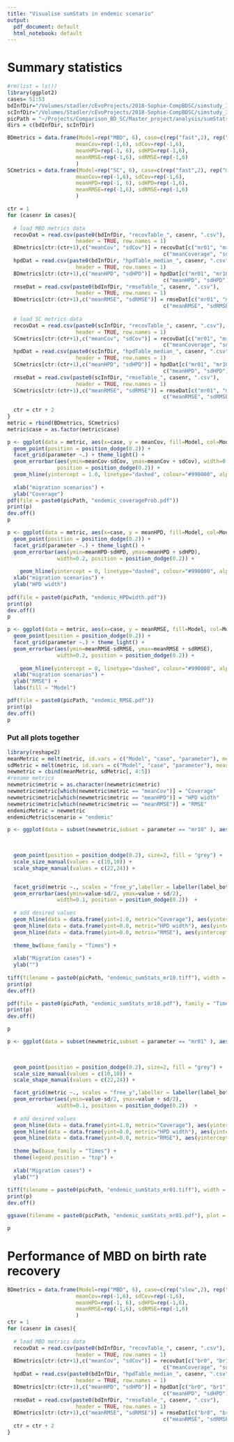 ```yaml
---
title: "Visualise sumStats in endemic scenario"
output:
  pdf_document: default
  html_notebook: default
---
```


# Summary statistics

```r
#rm(list = ls())
library(ggplot2)
cases= 51:53
bdInfDir="/Volumes/stadler/cEvoProjects/2018-Sophie-CompBDSC/simstudy_3/data/summary_data/bdpsi/SC/NodeRetype_allRateSwappers_samplingChangeTime/"
scInfDir="/Volumes/Stadler/cEvoProjects/2018-Sophie-CompBDSC/simstudy_3/data/summary_data/sc_inf/SC/"
picPath = "~/Projects/Comparison_BD_SC/Master_project/analysis/sumStats/endemic_case/plots/"
dirs = c(bdInfDir, scInfDir)
```

```r
BDmetrics = data.frame(Model=rep("MBD", 6), case=c(rep("fast",2), rep("medium",2), rep("slow",2)), parameter=rep(c("mr01", "mr10"), 3),
                      meanCov=rep(-1,6), sdCov=rep(-1,6),
                      meanHPD=rep(-1, 6), sdHPD=rep(-1,6),
                      meanRMSE=rep(-1,6), sdRMSE=rep(-1,6)
                      )
SCmetrics = data.frame(Model=rep("SC", 6), case=c(rep("fast",2), rep("medium",2), rep("slow",2)), parameter=rep(c("mr01", "mr10"), 3),
                      meanCov=rep(-1,6), sdCov=rep(-1,6),
                      meanHPD=rep(-1, 6), sdHPD=rep(-1,6),
                      meanRMSE=rep(-1,6), sdRMSE=rep(-1,6)
                      )
```

```r
ctr = 1
for (casenr in cases){
  
  # load MBD metrics data
  recovDat = read.csv(paste0(bdInfDir, "recovTable_", casenr, ".csv"), 
                      header = TRUE, row.names = 1)
  BDmetrics[ctr:(ctr+1),c("meanCov", "sdCov")] = recovDat[c("mr01", "mr10"),  
                                                  c("meanCoverage", "sdCoverage")]
  hpdDat = read.csv(paste0(bdInfDir, "hpdTable_median_", casenr, ".csv"), 
                      header = TRUE, row.names = 1)
  BDmetrics[ctr:(ctr+1),c("meanHPD", "sdHPD")] = hpdDat[c("mr01", "mr10"),  
                                                  c("meanHPD", "sdHPD")]
  rmseDat = read.csv(paste0(bdInfDir, "rmseTable_", casenr, ".csv"), 
                      header = TRUE, row.names = 1)
  BDmetrics[ctr:(ctr+1),c("meanRMSE", "sdRMSE")] = rmseDat[c("mr01", "mr10"),  
                                                  c("meanRMSE", "sdRMSE")]
  
  # load SC metrics data
  recovDat = read.csv(paste0(scInfDir, "recovTable_", casenr, ".csv"), 
                      header = TRUE, row.names = 1)
  SCmetrics[ctr:(ctr+1),c("meanCov", "sdCov")] = recovDat[c("mr01", "mr01"),  
                                                  c("meanCoverage", "sdCoverage")]
  hpdDat = read.csv(paste0(scInfDir, "hpdTable_median_", casenr, ".csv"), 
                      header = TRUE, row.names = 1)
  SCmetrics[ctr:(ctr+1),c("meanHPD", "sdHPD")] = hpdDat[c("mr01", "mr10"),  
                                                  c("meanHPD", "sdHPD")]
  rmseDat = read.csv(paste0(scInfDir, "rmseTable_", casenr, ".csv"), 
                      header = TRUE, row.names = 1)
  SCmetrics[ctr:(ctr+1),c("meanRMSE", "sdRMSE")] = rmseDat[c("mr01", "mr10"),  
                                                  c("meanRMSE", "sdRMSE")]
  
  ctr = ctr + 2
}
metric = rbind(BDmetrics, SCmetrics)
metric$case = as.factor(metric$case)
```

```r
p <- ggplot(data = metric, aes(x=case, y = meanCov, fill=Model, col=Model)) +
  geom_point(position = position_dodge(0.2)) +
  facet_grid(parameter ~.) + theme_light() + 
  geom_errorbar(aes(ymin=meanCov-sdCov, ymax=meanCov + sdCov), width=0.2, 
                position = position_dodge(0.2)) +
  geom_hline(yintercept = 1.0, linetype="dashed", colour="#990000", alpha=0.4)+
  
  xlab("migration scenarios") + 
  ylab("Coverage")
pdf(file = paste0(picPath, "endemic_coverageProb.pdf"))
print(p)
dev.off()
p
```

```r
p <- ggplot(data = metric, aes(x=case, y = meanHPD, fill=Model, col=Model)) +
  geom_point(position = position_dodge(0.2)) +
  facet_grid(parameter ~.) + theme_light() + 
  geom_errorbar(aes(ymin=meanHPD-sdHPD, ymax=meanHPD + sdHPD), 
                width=0.2, position = position_dodge(0.2)) +
  
    geom_hline(yintercept = 0, linetype="dashed", colour="#990000", alpha=0.6) +
  xlab("migration scenarios") + 
  ylab("HPD width")
  
pdf(file = paste0(picPath, "endemic_HPDwidth.pdf"))
print(p)
dev.off()
p
```

```r
p <- ggplot(data = metric, aes(x=case, y = meanRMSE, fill=Model, col=Model)) +
  geom_point(position = position_dodge(0.2)) +
  facet_grid(parameter ~.) + theme_light() + 
  geom_errorbar(aes(ymin=meanRMSE-sdRMSE, ymax=meanRMSE + sdRMSE), 
                width=0.2, position = position_dodge(0.2)) +
  
    geom_hline(yintercept = 0, linetype="dashed", colour="#990000", alpha=0.6) + 
  xlab("migration scenarios") + 
  ylab("RMSE") + 
  labs(fill = "Model")

pdf(file = paste0(picPath, "endemic_RMSE.pdf"))
print(p)
dev.off()
p
```


### Put all plots together
```r
library(reshape2)
meanMetric = melt(metric, id.vars = c("Model", "case", "parameter"), measure.vars = c("meanCov", "meanHPD", "meanRMSE"), variable.name = "metric")
sdMetric = melt(metric, id.vars = c("Model", "case", "parameter"), measure.vars = c("sdCov", "sdHPD", "sdRMSE"), value.name = "sd")
newmetric = cbind(meanMetric, sdMetric[, 4:5])
#rename metrics 
newmetric$metric = as.character(newmetric$metric)
newmetric$metric[which(newmetric$metric == "meanCov")] = "Coverage"
newmetric$metric[which(newmetric$metric == "meanHPD")] = "HPD width"
newmetric$metric[which(newmetric$metric == "meanRMSE")] = "RMSE"
endemicMetric = newmetric
endemicMetric$scenario = "endemic"
```

```r
p <- ggplot(data = subset(newmetric,subset = parameter == "mr10" ), aes(x=case, y = value, shape=Model))+
                                                                        
                                                                        #fill=Model, col=Model)) +

  geom_point(position = position_dodge(0.2), size=2, fill = "grey") +
  scale_size_manual(values = c(10,10)) + 
  scale_shape_manual(values = c(22,24)) + 


  facet_grid(metric ~., scales = "free_y",labeller = labeller(label_both)) + theme_light() + 
  geom_errorbar(aes(ymin=value-sd/2, ymax=value + sd/2), 
                width=0.1, position = position_dodge(0.2))  +
  
  # add desired values
  geom_hline(data = data.frame(yint=1.0, metric="Coverage"), aes(yintercept=yint), linetype="dashed", colour="#990000", alpha=0.6)+ 
  geom_hline(data = data.frame(yint=0.0, metric="HPD width"), aes(yintercept=yint), linetype="dashed", colour="#990000", alpha=0.6)+
  geom_hline(data = data.frame(yint=0.0, metric="RMSE"), aes(yintercept=yint), linetype="dashed", colour="#990000", alpha=0.6) +
  
  theme_bw(base_family = "Times") + 
  
  xlab("Migration cases") + 
  ylab("")
  
tiff(filename = paste0(picPath, "endemic_sumStats_mr10.tiff"), width = 1500, height = 1500, units = "px", compression = "none", family="Times", res = 300)
print(p)
dev.off()

pdf(file = paste0(picPath, "endemic_sumStats_mr10.pdf"), family = "Times")
print(p)
dev.off()

p
```


```r
p <- ggplot(data = subset(newmetric,subset = parameter == "mr01" ), aes(x=case, y = value, shape=Model))+
                                                                        
                                                                        #fill=Model, col=Model)) +

  geom_point(position = position_dodge(0.2), size=2, fill = "grey") +
  scale_size_manual(values = c(10,10)) + 
  scale_shape_manual(values = c(22,24)) + 

  facet_grid(metric ~., scales = "free_y",labeller = labeller(label_both)) + theme_light() + 
  geom_errorbar(aes(ymin=value-sd/2, ymax=value + sd/2), 
                width=0.1, position = position_dodge(0.2))  +
  
  # add desired values
  geom_hline(data = data.frame(yint=1.0, metric="Coverage"), aes(yintercept=yint), linetype="dashed", colour="#990000", alpha=0.6)+ 
  geom_hline(data = data.frame(yint=0.0, metric="HPD width"), aes(yintercept=yint), linetype="dashed", colour="#990000", alpha=0.6)+
  geom_hline(data = data.frame(yint=0.0, metric="RMSE"), aes(yintercept=yint), linetype="dashed", colour="#990000", alpha=0.6) +
  
  theme_bw(base_family = "Times") +
  theme(legend.position = "top") +
  
  xlab("Migration cases") + 
  ylab("")
  
tiff(filename = paste0(picPath, "endemic_sumStats_mr01.tiff"), width = 1150, height = 1500, units = "px", compression = "none", family="Times", res = 300)
print(p)
dev.off()

ggsave(filename = paste0(picPath, "endemic_sumStats_mr01.pdf"), plot = p, width = 7, height = 8, units = "cm")

p
```
# Performance of MBD on birth rate recovery

```r
BDmetrics = data.frame(Model=rep("MBD", 6), case=c(rep("slow",2), rep("medium",2), rep("fast",2)), parameter=rep(c("br0", "br1"), 3),
                      meanCov=rep(-1,6), sdCov=rep(-1,6),
                      meanHPD=rep(-1, 6), sdHPD=rep(-1,6),
                      meanRMSE=rep(-1,6), sdRMSE=rep(-1,6)
                      )
ctr = 1
for (casenr in cases){
  
  # load MBD metrics data
  recovDat = read.csv(paste0(bdInfDir, "recovTable_", casenr, ".csv"), 
                      header = TRUE, row.names = 1)
  BDmetrics[ctr:(ctr+1),c("meanCov", "sdCov")] = recovDat[c("br0", "br1"),  
                                                  c("meanCoverage", "sdCoverage")]
  hpdDat = read.csv(paste0(bdInfDir, "hpdTable_median_", casenr, ".csv"), 
                      header = TRUE, row.names = 1)
  BDmetrics[ctr:(ctr+1),c("meanHPD", "sdHPD")] = hpdDat[c("br0", "br1"),  
                                                  c("meanHPD", "sdHPD")]
  rmseDat = read.csv(paste0(bdInfDir, "rmseTable_", casenr, ".csv"), 
                      header = TRUE, row.names = 1)
  BDmetrics[ctr:(ctr+1),c("meanRMSE", "sdRMSE")] = rmseDat[c("br0", "br1"),  
                                                  c("meanRMSE", "sdRMSE")]
  ctr = ctr + 2
}
```

```r

```

